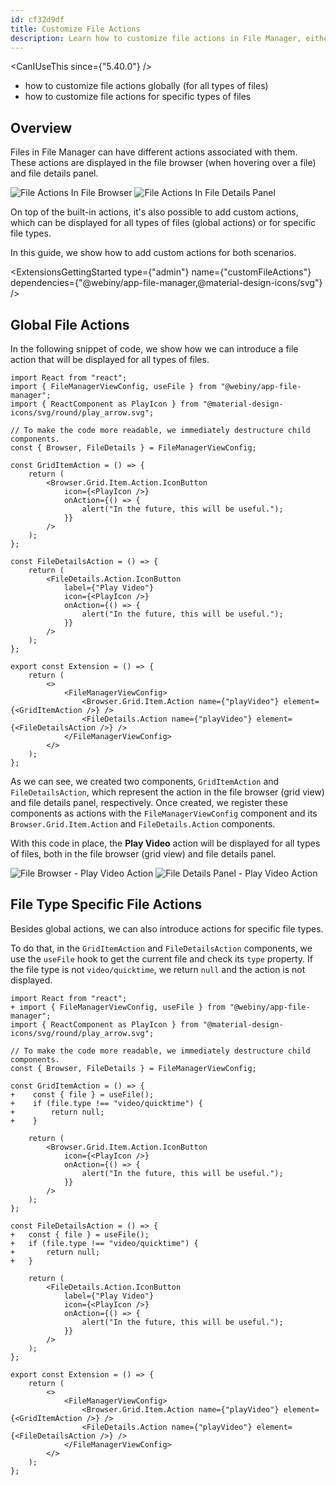 ```yaml
---
id: cf32d9df
title: Customize File Actions
description: Learn how to customize file actions in File Manager, either globally or for specific file types.
---
```



<CanIUseThis since={"5.40.0"} />

<WhatYouWillLearn>

- how to customize file actions globally (for all types of files)
- how to customize file actions for specific types of files

</WhatYouWillLearn>

## Overview

Files in File Manager can have different actions associated with them. These actions are displayed in the file browser (when hovering over a file) and file details panel. 

<Image src={fmFilesActions} title="File Actions In File Browser" />

<Image src={fmFilesActions2} title="File Actions In File Details Panel" />

On top of the built-in actions, it's also possible to add custom actions, which can be displayed for all types of files (global actions) or for specific file types. 

In this guide, we show how to add custom actions for both scenarios.

<ExtensionsGettingStarted type={"admin"} name={"customFileActions"} dependencies={"@webiny/app-file-manager,@material-design-icons/svg"} />

## Global File Actions

In the following snippet of code, we show how we can introduce a file action that will be displayed for all types of files.

```tsx extensions/customFileActions/src/index.tsx
import React from "react";
import { FileManagerViewConfig, useFile } from "@webiny/app-file-manager";
import { ReactComponent as PlayIcon } from "@material-design-icons/svg/round/play_arrow.svg";

// To make the code more readable, we immediately destructure child components.
const { Browser, FileDetails } = FileManagerViewConfig;

const GridItemAction = () => {
    return (
        <Browser.Grid.Item.Action.IconButton
            icon={<PlayIcon />}
            onAction={() => {
                alert("In the future, this will be useful.");
            }}
        />
    );
};

const FileDetailsAction = () => {
    return (
        <FileDetails.Action.IconButton
            label={"Play Video"}
            icon={<PlayIcon />}
            onAction={() => {
                alert("In the future, this will be useful.");
            }}
        />
    );
};

export const Extension = () => {
    return (
        <>
            <FileManagerViewConfig>
                <Browser.Grid.Item.Action name={"playVideo"} element={<GridItemAction />} />
                <FileDetails.Action name={"playVideo"} element={<FileDetailsAction />} />
            </FileManagerViewConfig>
        </>
    );
};
```

As we can see, we created two components, `GridItemAction` and `FileDetailsAction`, which represent the action in the file browser (grid view) and file details panel, respectively. Once created, we register these components as actions with the `FileManagerViewConfig` component and its `Browser.Grid.Item.Action` and `FileDetails.Action` components.

With this code in place, the **Play Video** action will be displayed for all types of files, both in the file browser (grid view) and file details panel.

<Image src={fmFilesGridActionPlay} title="File Browser - Play Video Action" />

<Image src={fmFilesGridDetailsActionPlay} title="File Details Panel - Play Video Action" />

## File Type Specific File Actions

Besides global actions, we can also introduce actions for specific file types. 

To do that, in the `GridItemAction` and `FileDetailsAction` components, we use the `useFile` hook to get the current file and check its `type` property. If the file type is not `video/quicktime`, we return `null` and the action is not displayed.

```diff-tsx extensions/customFileActions/src/index.tsx
import React from "react";
+ import { FileManagerViewConfig, useFile } from "@webiny/app-file-manager";
import { ReactComponent as PlayIcon } from "@material-design-icons/svg/round/play_arrow.svg";

// To make the code more readable, we immediately destructure child components.
const { Browser, FileDetails } = FileManagerViewConfig;

const GridItemAction = () => {
+    const { file } = useFile();
+    if (file.type !== "video/quicktime") {
+        return null;
+    }

    return (
        <Browser.Grid.Item.Action.IconButton
            icon={<PlayIcon />}
            onAction={() => {
                alert("In the future, this will be useful.");
            }}
        />
    );
};

const FileDetailsAction = () => {
+   const { file } = useFile();
+   if (file.type !== "video/quicktime") {
+       return null;
+   }

    return (
        <FileDetails.Action.IconButton
            label={"Play Video"}
            icon={<PlayIcon />}
            onAction={() => {
                alert("In the future, this will be useful.");
            }}
        />
    );
};

export const Extension = () => {
    return (
        <>
            <FileManagerViewConfig>
                <Browser.Grid.Item.Action name={"playVideo"} element={<GridItemAction />} />
                <FileDetails.Action name={"playVideo"} element={<FileDetailsAction />} />
            </FileManagerViewConfig>
        </>
    );
};
```
